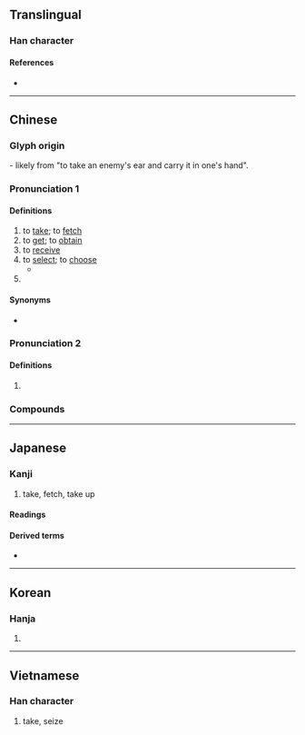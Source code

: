 {{character info/new}}
==Translingual==

===Han character===
{{Han char|rn=29|rad=又|as=06|sn=8|four=17140|canj=SJE|ids=⿰耳又}}

====References====
* {{Han ref|kx=0166.040|dkj=03158|dj=0377.020|hdz=10395.010|uh=53D6|ud=21462|bh=A8FA|bd=43258}}

----

==Chinese==
{{zh-forms}}

===Glyph origin===
{{Han etym}}
{{Han compound|耳|t1=ear|又|t2=hand|ls=p}} - likely from "to take an enemy's ear and carry it in one's hand".
{{rfe|zh|How did this glyph come about? Neither 耳 or 又 are phonetic components and at least don't seem to be semantic components.}}

===Pronunciation 1===
{{zh-pron
|m=qǔ
|dg=чү2
|c=ceoi2
|h=pfs=chhí
|mn=qz,tw,xm:chhú/zz:chhí
|mn-t=cu2
|w=2qy
|mc=y
|oc=1+2
|ma=
|cat=v,pn
}}

====Definitions====
{{zh-hanzi}}

# to [[take]]; to [[fetch]]
# to [[get]]; to [[obtain]]
# to [[receive]]
# to [[select]]; to [[choose]]
#* {{zh-x|冥冥 子規 叫，微徑 不敢 取。|Dark in the distance the cuckoo crows ''Go Go'',<br>The narrow path to the temple I dare not '''seek'''.|ref='''759''' {{CE}}, {{w|Du Fu}}, ''At Dharma Mirror Temple'' ({{lang|zh|《法鏡寺》}})}}
# {{surname|lang=zh}}

====Synonyms====
* {{qualifier|Cantonese}} {{zh-l|攞|lo2}}

===Pronunciation 2===
{{zh-pron
|m=qǔ
|oc=3,n
|cat=v
}}

====Definitions====
{{zh-hanzi}}

# {{zh-original|娶|to marry}}

===Compounds===
{{zh-der|一介不取|一無可取|上朝取應|不取|不與不取|予取予求|人棄我取|以容取人|以言取人|以貌取人|依阿取容|偷取|偷合取容|備取|全取|冒險進取|分文不取|剽取|包取|博取|去粗取精|取之不竭|取代|取便|取保|取信|取信於人|取償|取利|取勝|取友|取名|取向|取和|取咎|取問|取喜|取士|取媚|取容|取巧|取得|取悅|取應|取才|取捨|取擾|取景|取暖|取材|取樂|取樣|取次|取款|取水|取決|取法|取消|取火|取燈兒|取用|取盈|取笑|取精用弘|取給|取經|取締|取而代之|取藥|取解|取討|取譬|取責|取速|取道|取選|取長補短|取青媲白|取齊|可取|吸取|吹毛取瑕|咎由自取|唾手可取|囊中取物|因敵取資|奪取|妙喻取譬|宣取|尋取|就地取材|巧取|巧取豪奪|帶取|弔取|強迫取分|徑取|成仁取義|截取|截彎取直|投機取巧|抽取|拔取|拾取|持祿取容|挑取|捨生取義|捨短取長|掘取|掠取|採取|探取|探囊取物|提取|換取|搴旗取將|摘取|撈取|擷取|攝取|攫取|支取|收取|攻取|救取|斷章取義|明棄暗取|昧心取利|智取|暴取豪奪|曲媚取容|棄取|棄瑕取用|棄短取長|榨取|樂觀進取|標新取異|欲取固與|正取|殺雞取卵|求取|求容取媚|汲取|沽取|濫取|火中取栗|無理取鬧|爭取|牟取|猿猴取月|獲取|獵取|留取|盜取|直偷硬取|直言取禍|看取|硬取|穩取|穩情取|竊取|竹取物語|管取|索取|義不取容|考取|聽取|能近取譬|自取|自取其咎|自取其禍|自取其辱|自取滅亡|舍短取長|苟合取容|萃取|行取|襲取|西天取經|要千取萬|討取|記取|詐取|詐取豪奪|諂諛取容|謀取|譁世取寵|譁眾取寵|讀取|豐取刻與|豪奪巧取|貪位取容|買取|賺取|贏取|輕取|追歡取樂|逆取順守|逕取|進取|選取|量腹取足|錄取|錄取率|鑽冰取火|鑽木取火|開取|開科取士|關取|阿諛取容|阿順取容|領取|騙取|鬧中取靜}}

{{zh-cat|Elementary}}

----

==Japanese==

===Kanji===
{{ja-kanji|grade=3|rs=又06}}

# take, fetch, take up

====Readings====
{{ja-readings
|goon=す
|kanon=しゅ
|kun=と-る
}}

====Derived terms====
* {{ja-r|取る|とる}}

----

==Korean==

===Hanja===
{{ko-hanja|hangeul=취}}

# {{defn|lang=ko|sort=又06}}

----

==Vietnamese==

===Han character===
{{vi-hantu|[[thủ]], [[thú]]|rs=又06}}

# take, seize